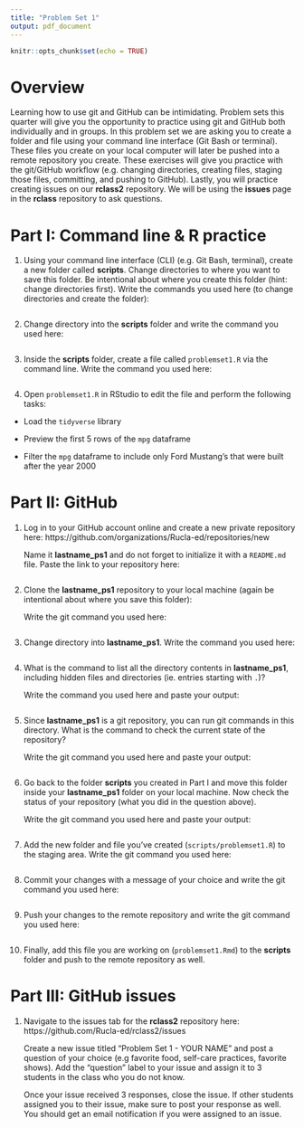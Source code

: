 ```yaml
---
title: "Problem Set 1"
output: pdf_document
---
```


```r
knitr::opts_chunk$set(echo = TRUE)
```

# Overview
Learning how to use git and GitHub can be intimidating. Problem sets this quarter will give you the opportunity to practice using git and GitHub both individually and in groups. In this problem set we are asking you to create a folder and file using your command line interface (Git Bash or terminal). These files you create on your local computer will later be pushed into a remote repository you create. These exercises will give you practice with the git/GitHub workflow (e.g. changing directories, creating files, staging those files, committing, and pushing to GitHub). Lastly, you will practice creating issues on our **rclass2** repository. We will be using the **issues** page in the **rclass** repository to ask questions.    

# Part I: Command line & R practice  

1. Using your command line interface (CLI) (e.g. Git Bash, terminal), create a new folder called **scripts**. Change directories to where you want to save this folder. Be intentional about where you create this folder (hint: change directories first). Write the commands you used here (to change directories and create the folder):  

```

```  

2. Change directory into the **scripts** folder and write the command you used here:  

```

```

3. Inside the **scripts** folder, create a file called `problemset1.R` via the command line. Write the command you used here:  

```

```

4. Open `problemset1.R` in RStudio to edit the file and perform the following tasks:

- Load the `tidyverse` library

- Preview the first 5 rows of the `mpg` dataframe  

- Filter the `mpg` dataframe to include only Ford Mustang's that were built after the year 2000


# Part II: GitHub  

1. Log in to your GitHub account online and create a new private repository here: https://github.com/organizations/Rucla-ed/repositories/new 

    Name it **lastname_ps1** and do not forget to initialize it with a `README.md` file. Paste the link to your repository here:
```
```

2. Clone the **lastname_ps1** repository to your local machine (again be intentional about where you save this folder): 

    Write the git command you used here:  

```

```

3. Change directory into **lastname_ps1**. Write the command you used here:  

```

```

4. What is the command to list all the directory contents in **lastname_ps1**, including hidden files and directories (ie. entries starting with `.`)?  

    Write the command you used here and paste your output:

```

```


5. Since **lastname_ps1** is a git repository, you can run git commands in this directory. What is the command to check the current state of the repository?  

    Write the git command you used here and paste your output:

```

```


6. Go back to the folder **scripts** you created in Part I and move this folder inside your **lastname_ps1** folder on your local machine. Now check the status of your repository (what you did in the question above). 

    Write the git command you used here and paste your output: 

```

```

7. Add the new folder and file you've created (`scripts/problemset1.R`) to the staging area. Write the git command you used here:  

```

```

8. Commit your changes with a message of your choice and write the git command you used here:  
    
```

```

9. Push your changes to the remote repository and write the git command you used here:  
    
```

```

10. Finally, add this file you are working on (`problemset1.Rmd`) to the **scripts** folder and push to the remote repository as well.



# Part III: GitHub issues  

1. Navigate to the issues tab for the **rclass2** repository here: https://github.com/Rucla-ed/rclass2/issues

    Create a new issue titled "Problem Set 1 - YOUR NAME" and post a question of your choice (e.g favorite food, self-care practices, favorite shows). Add the "question" label to your issue and assign it to 3 students in the class who you do not know.

    Once your issue received 3 responses, close the issue. If other students assigned you to their issue, make sure to post your response as well. You should get an email notification if you were assigned to an issue.




